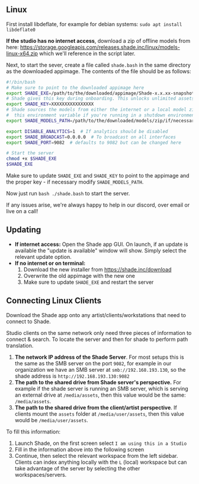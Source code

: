 ## Linux
First install libdeflate, for example for debian systems: `sudo apt install libdeflate0`

**If the studio has no internet access**, download a zip of offline models from here: https://storage.googleapis.com/releases.shade.inc/linux/models-linux-x64.zip which we'll reference in the script later.

Next, to start the sever, create a file called `shade.bash` in the same directory as the downloaded appimage. The contents of the file should be as follows:

```bash
#!/bin/bash
# Make sure to point to the downloaded appimage here
export SHADE_EXE=/path/to/the/downloaded/appimage/Shade-x.x.xx-snapshot.AppImage
# Shade gives this key during onboarding. This unlocks unlimited assets and enables broadcasting on all interfaces.
export SHADE_KEY=XXXXXXXXXXXXXXXX
# Shade sources the models from either the internet or a local model zip if there is not internet. Make sure to set
#  this environment variable if you're running in a shutdown environment.
export SHADE_MODELS_PATH=/path/to/the/downloaded/models/zip/if/necessary.zip

export DISABLE_ANALYTICS=1  # If analytics should be disabled
export SHADE_BROADCAST=0.0.0.0  # To broadcast on all interfaces
export SHADE_PORT=9082  # defaults to 9082 but can be changed here

# Start the server
chmod +x $SHADE_EXE
$SHADE_EXE
```

Make sure to update `SHADE_EXE` and `SHADE_KEY` to point to the appimage and the proper key - if necessary modify `SHADE_MODELS_PATH`.

Now just run `bash ./shade.bash` to start the server.

If any issues arise, we're always happy to help in our discord, over email or live on a call!

## Updating
- **If internet access:** Open the Shade app GUI. On launch, if an update is available the "update is available" window will show. Simply select the relevant update option.
- **If no internet or on terminal:**
  1. Download the new installer from https://shade.inc/download
  2. Overwrite the old appimage with the new one
  3. Make sure to update `SHADE_EXE` and restart the server


## Connecting Linux Clients
Download the Shade app onto any artist/clients/workstations that need to connect to Shade.

Studio clients on the same network only need three pieces of information to connect & search. To locate the server and then for shade to perform path translation.

1. **The network IP address of the Shade Server**. For most setups this is the same as the SMB server on the port `9082`, for example in our organization we have an SMB server at `smb://192.168.193.130`, so the shade address is `http://192.168.193.130:9082`
2. **The path to the shared drive from Shade server's perspective.** For example if the shade server is running an SMB server, which is serving an external drive at `/media/assets`, then this value would be the same: `/media/assets`.
3. **The path to the shared drive from the client/artist perspective**. If clients mount the `assets` folder at `/media/user/assets`, then this value would be `/media/user/assets`.

To fill this information:

1) Launch Shade, on the first screen select `I am using this in a Studio`
2) Fill in the information above into the following screen
3) Continue, then select the relevant workspace from the left sidebar. Clients can index anything locally with the `L` (local) workspace but can take advantage of the server by selecting the other workspaces/servers.
